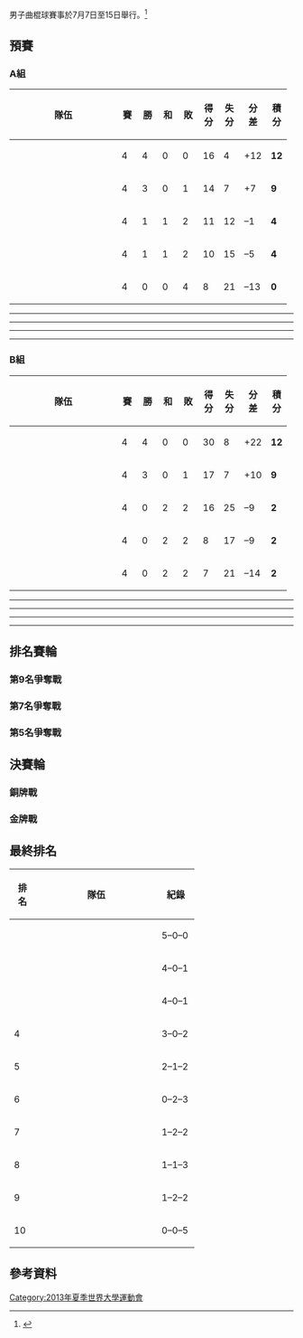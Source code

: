 {{main|2013年夏季世界大學運動會曲棍球比賽}}
{{Infobox Universiade event
| event = 男子曲棍球
| games = 2013 Summer
| image = [[File:Field_hockey_pictogram.svg|100px]]
| venue = various
| dates = {{Start date|2013|7|7}} – {{Start date|2013|7|15}}
| competitors = 
| nations = 
| teams = 
| governing_body = 
| win_value =
| gold = {{flagIOC2team|RUS|2013年夏季世界大學運動會}}
| goldNOC = 
| silver = {{flagIOC2team|FRA|2013年夏季世界大學運動會}}
| silverNOC = 
| bronze = {{flagIOC2team|GER|2013年夏季世界大學運動會}}
| bronzeNOC = 
| prev = [[1991年夏季世界大學運動會曲棍球比賽男子賽事|1991]]
| next = 
}}
男子曲棍球賽事於7月7日至15日舉行。<ref>{{cite web|url=http://kazan2013.ru:8080/uploads/technical_handbooks/en/Technical_Handbook_HO.pdf|title=2013 Summer Universiade – Field hockey – Technical handbook|publisher=kazan2013.ru|accessdate=27 June 2013}}{{dead link|date=2017年11月 |bot=InternetArchiveBot |fix-attempted=yes }}</ref>


==預賽==
===A組===
{| class=wikitable style="text-align:center"
!width=175|隊伍
!width=20|賽
!width=20|勝
!width=20|和
!width=20|敗
!width=20|得分
!width=20|失分
!width=20|分差
!width=20|積分
|-
|align=left|{{fh|RUS}}
| 4 || 4 || 0 || 0 || 16 || 4 || +12 || '''12'''
|-
|align=left|{{fh|MAS}}
| 4 || 3 || 0 || 1 || 14 || 7 || +7 || '''9'''
|-
|align=left|{{fh|RSA}}
| 4 || 1 || 1 || 2 || 11 || 12 || –1 || '''4'''
|-
|align=left|{{fh|ITA}}
| 4 || 1 || 1 || 2 || 10 || 15 || –5 || '''4'''
|-
|align=left|{{fh|POL}}
| 4 || 0 || 0 || 4 || 8 || 21 || –13 || '''0'''
|}

{{fieldhockeybox
| date = 2013年7月7日
| time = 14:30
| team1 = {{fh-rt|MAS}}
| score = 7–1
| team2 = {{fh|POL}}
| report = [http://universiade2013.sportresult.com/eurosport/en/-240/Root/ViewPdf/HOM400A01_C73A_2.0.PDF Report]
| goals1 = [[Mathew_Dangerouslee|Dangerouslee]] {{fhgoal|FG|4|FG|24}}<br /> [[Harvinder_Singh_Makbul_Singh|Makbul Singh]] {{fhgoal|FG|35}}<br /> [[Ahmad_Kazamirul_Nasruddin|Nasruddin]] {{fhgoal|PC|50}}<br /> [[Muhamad_Hafiz_Bin_Zainol|Zainol]] {{fhgoal|FG|52}}<br /> [[Muhamad_Azammi_Bin_Adabi|Adabi]] {{fhgoal|FG|56}}<br /> [[Mohammad_Noor_Ibrahim|Ibrahim]] {{fhgoal|PC|65}}
| goals2 = [[Patryk_Bulka|Bulka]] {{fhgoal|FG|70}}
| umpires = Maksym Perepelytsya (UKR)<br />Lucas Olivier (FRA)
}}
{{fieldhockeybox
| date = 2013年7月7日
| time = 16:30
| team1 = {{fh-rt|RSA}}
| score = 4–4
| team2 = {{fh|ITA}}
| report = [http://universiade2013.sportresult.com/eurosport/en/-240/Root/ViewPdf/HOM400A02_C73A_2.0.PDF Report]
| goals1 = [[Jaco_Fourie_(field_hockey)|Fourie]] {{fhgoal|FG|12}}<br /> [[Grant_Glutz|Glutz]] {{fhgoal|FG|18}}<br /> [[Brandon_Panther|Panther]] {{fhgoal|FG|50}}<br /> [[Damian_Kimfley|Kimfley]] {{fhgoal|FG|61}}
| goals2 = [[Agustin_Nunez|Nunez]] {{fhgoal|FG|17|FG|65}}<br /> [[Davide_Grossi|Grossi]] {{fhgoal|PC|31}}<br /> [[Lorenzo_Dussi|Dussi]] {{fhgoal|PS|59}}
| umpires = Michal Margolien (SVK)<br /> Yoshikun Tomiyama (JPN)
}}
----
{{fieldhockeybox
| date = 2013年7月8日
| time = 14:30
| team1 = {{fh-rt|RSA}}
| score = 4–2
| team2 = {{fh|POL}}
| report = [http://universiade2013.sportresult.com/eurosport/en/-240/Root/ViewPdf/HOM400A03_C73A_1.0.PDF Report]
| goals1 = [[Matt_Guise-Brown|Guise-Brown]] {{fhgoal|PC|4|PC|9}}<br /> [[Keagan_Robinson|Robinson]] {{fhgoal|FG|30}}<br /> [[Luke_Sanan|Sanan]] {{fhgoal|FG|35}}
| goals2 = [[Maciej_Ferenc|Ferenc]] {{fhgoal|FG|27}}<br /> [[Michal_Kasprzyk|Kasprzyk]] {{fhgoal|FG|52}}
| umpires = Shin Dong-Yun (KOR)<br /> Benjamin Göntgen (GER)
}}
{{fieldhockeybox
| date = 2013年7月8日
| time = 16:30
| team1 = {{fh-rt|RUS}}
| score = 3–0
| team2 = {{fh|ITA}}
| report = [http://universiade2013.sportresult.com/eurosport/en/-240/Root/ViewPdf/HOM400A04_C73A_3.0.PDF Report]
| goals1 = [[Nikolay_Yankun|Yankun]] {{fhgoal|PC|20}}<br /> [[Igor_Sinyagin|Sinyagin]] {{fhgoal|FG|35}}<br /> [[Pavel_Golubev|Golubev]] {{fhgoal|FG|40}}
| goals2 = 
| umpires = Jakub Mejzlik (CZE)<br /> Yoshikuni Tomiyama (JPN)
}}
----
{{fieldhockeybox
| date = 2013年7月10日
| time = 15:30
| team1 = {{fh-rt|POL}}
| score = 4–5
| team2 = {{fh|ITA}}
| report = [http://universiade2013.sportresult.com/eurosport/en/-240/Root/ViewPdf/HOM400A05_C73A_1.0.PDF Report]
| goals1 = [[Filip_Bratkowski|Bratkowski]] {{fhgoal|FG|23}}<br /> [[Artur_Pacanowski|Pacanowski]] {{fhgoal|PC|27}}<br /> [[Mateusz_Hulboj|Hulboj]] {{fhgoal|FG|32}}<br /> [[Maciej_Ferenc|Ferenc]] {{fhgoal|FG|49}}
| goals2 = [[Lorenzo_Dussi|Dussi]] {{fhgoal|PS|4}}<br /> [[Andrea_Corsi|Corsi]] {{fhgoal|FG|9}}<br /> [[Agustin_Nunez|Nunez]] {{fhgoal|FG|52|FG|70}}<br /> [[Ignacio_Jose_Manes|Manes]] {{fhgoal|FG|61}}
| umpires = Benjamin Göntgen (GER)<br /> Lucas Olivier (FRA)
}}
{{fieldhockeybox
| date = 2013年7月10日
| time = 17:30
| team1 = {{fh-rt|RUS}}
| score = 4–1
| team2 = {{fh|MAS}}
| report = [http://universiade2013.sportresult.com/eurosport/en/-240/Root/ViewPdf/HOM400A06_C73A_1.0.PDF Report]
| goals1 = [[Nikolay_Komarov_(field_hockey)|Komarov]] {{fhgoal|FG|17}}<br /> [[Igor_Sinyagin|Sinyagin]] {{fhgoal|FG|26}}<br /> [[Almaz_Kurbanov|Kurbanov]] {{fhgoal|PS|27}}<br /> [[Pavel_Golubev|Golubev]] {{fhgoal|FG|47}}
| goals2 = [[Muhammad_Abd_Rahim|Abd Rahim]] {{fhgoal|PC|8}}
| umpires = Michal Margolien (SVK)<br /> Maksym Perepelytsya (UKR)
}}
----
{{fieldhockeybox
| date = 2013年7月11日
| time = 15:30
| team1 = {{fh-rt|ITA}}
| score = 1–4
| team2 = {{fh|MAS}}
| report = [http://universiade2013.sportresult.com/eurosport/en/-240/Root/ViewPdf/HOM400A07_C73A_1.0.PDF Report]
| goals1 = [[Andrea_Corsi|Corsi]] {{fhgoal|FG|15}}
| goals2 = [[Muhammad_Abd_Rahim|Abd Rahim]] {{fhgoal|PC|18|PC|55}}<br /> [[Mathew_Dangerouslee|Dangerouslee]] {{fhgoal|PC|38|PC|45}}
| umpires = Maksym Perepelytsya (UKR)<br /> Shin Dong-Yun (KOR)
}}
{{fieldhockeybox
| date = 2013年7月11日
| time = 17:30
| team1 = {{fh-rt|RSA}}
| score = 2–4
| team2 = {{fh|RUS}}
| report = [http://universiade2013.sportresult.com/eurosport/en/-240/Root/ViewPdf/HOM400A08_C73A_1.0.PDF Report]
| goals1 = [[Owen_Mvimbi|Mvimbi]] {{fhgoal|FG|13|FG|64}}
| goals2 = [[Aleksandr_Siuskin|Siuskin]] {{fhgoal|FG|16}}<br /> [[Nikolay_Yankun|Yankun]] {{fhgoal|PC|22}}<br /> [[Igor_Sinyagin|Sinyagin]] {{fhgoal|PC|61}}<br /> [[Anton_Kornilov|Kornilov]] {{fhgoal|FG|70}}
| umpires = Jakub Mejzlik (CZE)<br /> Benjamin Göntgen (GER)
}}
----
{{fieldhockeybox
| date = 2013年7月13日
| time = 14:30
| team1 = {{fh-rt|MAS}}
| score = 2–1
| team2 = {{fh|RSA}}
| report = [http://universiade2013.sportresult.com/eurosport/en/-240/Root/ViewPdf/HOM400A09_C73A_1.0.PDF Report]
| goals1 = [[Muhammad_Abd_Rahim|Abd Rahim]] {{fhgoal|PC|33}}<br /> [[Ahmad_Kazamirul_Nasruddin|Nasruddin]] {{fhgoal|FG|53}}
| goals2 = [[Brandon_Panther|Panther]] {{fhgoal|PC|28}}
| umpires = Jakub Mejzlik (CZE)<br /> Maksym Perepelytsya (UKR)
}}
{{fieldhockeybox
| date = 2013年7月13日
| time = 16:30
| team1 = {{fh-rt|RUS}}
| score = 5–1
| team2 = {{fh|POL}}
| report = [http://universiade2013.sportresult.com/eurosport/en/-240/Root/ViewPdf/HOM400A10_C73A_1.0.PDF Report]
| goals1 = [[Nikolay_Komarov_(field_hockey)|Komarov]] {{fhgoal|FG|5}}<br /> [[Aleksei_Maiorov|Maiorov]] {{fhgoal|PC|30}}<br /> [[Pavel_Golubev|Golubev]] {{fhgoal|FG|40}}<br /> [[Anton_Kornilov|Kornilov]] {{fhgoal|FG|48}}<br /> [[Igor_Sinyagin|Sinyagin]] {{fhgoal|FG|50}}
| goals2 = [[Artur_Pacanowski|Pacanowski]] {{fhgoal|PC|31}}
| umpires = Shin Dong-Yun (KOR)<br /> Yoshikun Tomiyama (JPN)
}}

===B組===
{| class=wikitable style="text-align:center"
!width=175|隊伍
!width=20|賽
!width=20|勝
!width=20|和
!width=20|敗
!width=20|得分
!width=20|失分
!width=20|分差
!width=20|積分
|-
|align=left|{{fh|FRA}}
| 4 || 4 || 0 || 0 || 30 || 8 || +22 || '''12'''
|-
|align=left|{{fh|GER}}
| 4 || 3 || 0 || 1 || 17 || 7 || +10 || '''9'''
|-
|align=left|{{fh|KOR}}
| 4 || 0 || 2 || 2 || 16 || 25 || –9 || '''2'''
|-
|align=left|{{fh|JPN}}
| 4 || 0 || 2 || 2 || 8 || 17 || –9 || '''2'''
|-
|align=left|{{fh|UKR}}
| 4 || 0 || 2 || 2 || 7 || 21 || –14 || '''2'''
|}

{{fieldhockeybox
| date = 2013年7月7日
| time = 10:00
| team1 = {{fh-rt|KOR}}
| score = 5–5
| team2 = {{fh|UKR}}
| report = [http://kazan2013.ru/hide/en/-240/Root/ViewPdf/HOM400B01_C73A_3.0.PDF Report]{{dead link|date=2017年11月 |bot=InternetArchiveBot |fix-attempted=yes }}
| goals1 = [[Yang_Ji-Hun|Yang Ji-Hun]] {{fhgoal|FG|14}}<br /> [[You_Seung-Ju|You Seung-Ju]] {{fhgoal|PC|31|PC|70}}<br /> [[Jeong_Hwan-Yong|Jeong Hwan-Yong]] {{fhgoal|PC|39|PC|54}}
| goals2 = [[Anrdii_Gerasymenko|Gerasymenko]] {{fhgoal|FG|14}}<br /> [[Viacheslav_Pazuik|Pazuik]] {{fhgoal|PC|27|PC|47}}<br /> [[Mykhailo_Yasinskyi|Yasinskyi]] {{fhgoal|PC|55}}<br /> [[Arsen_Mirzoian|Mirzoian]] {{fhgoal|FG|63}}
| umpires = Anton Kochin (RUS)<br />Nazmi Bin Kamarudin (MAS)
}}
{{fieldhockeybox
| date = 2013年7月7日
| time = 12:00
| team1 = {{fh-rt|JPN}}
| score = 2–5
| team2 = {{fh|FRA}}
| report = [http://kazan2013.ru/hide/en/-240/Root/ViewPdf/HOM400B02_C73A_3.0.PDF Report]{{dead link|date=2017年11月 |bot=InternetArchiveBot |fix-attempted=yes }}
| goals1 = [[Suguru_Hoshi|Hoshi]] {{fhgoal|FG|8}}<br /> [[Kazuma_Murata|Murata]] {{fhgoal|FG|38}}
| goals2 = [[Gaspard_Baumgarten|Baumgarten]] {{fhgoal|FG|2}}<br /> [[Lucas_Sevestre|Sevestre]] {{fhgoal|PC|18}}<br />[[Olivier_Sanchez|Sanchez]] {{fhgoal|PC|58|PS|68}}<br /> [[Viktor_Lockwood|Lockwood]] {{fhgoal|PC|64}}
| umpires = Christian Dangelo (ITA)<br />Jacub Mejzlik (CZE)
}}
----
{{fieldhockeybox
| date = 2013年7月8日
| time = 10:00
| team1 = {{fh-rt|GER}}
| score = 4–0
| team2 = {{fh|UKR}}
| report = [http://universiade2013.sportresult.com/eurosport/en/-240/Root/ViewPdf/HOM400B03_C73A_3.0.PDF Report]
| goals1 = [[Maximilian_Wüterich|Wüterich]] {{fhgoal|PS|29|FG|56}}<br /> [[Anton_Ebeling|Ebeling]] {{fhgoal|FG|33}}<br /> [[Sven_Alex|Alex]] {{fhgoal|PC|66}}
| goals2 = 
| umpires = Michal Margolien (SVK)<br />Christian Dangelo (ITA)
}}
{{fieldhockeybox
| date = 2013年7月8日
| time = 12:00
| team1 = {{fh-rt|KOR}}
| score = 4–11
| team2 = {{fh|FRA}}
| report = [http://universiade2013.sportresult.com/eurosport/en/-240/Root/ViewPdf/HOM400B04_C73A_2.0.PDF Report]
| goals1 = [[Yang_Ji-Hun|Yang Ji-Hun]] {{fhgoal|PS|31|PC|70}}<br /> [[You_Min-Young|You Min-Young]] {{fhgoal|FG|35}}<br /> [[Jeong_Hwan-Yong|Jeong Hwan-Yong]] {{fhgoal|PC|59}}
| goals2 = [[Maxehle_Le_Coimtre|Le Coimtre]] {{fhgoal|FG|24}}<br /> [[Simon_Martin-Brisac|Martin-Brisac]] {{fhgoal|FG|26}}<br /> [[Gaspard_Baumgarten|Baumgarten]] {{fhgoal|FG|36}}<br /> [[Viktor_Lockwood|Lockwood]] {{fhgoal|FG|39|FG|52|PC|64|FG|69}}<br /> [[Jean_Lauren_Kieffer|Kieffer]] {{fhgoal|FG|47}}<br /> [[Olivier_Sanchez|Sanchez]] {{fhgoal|FG|49}}<br /> [[Joost_Jansen|Jansen]] {{fhgoal|FG|55}}<br /> [[Martin_Genestet|Genestet]] {{fhgoal|FG|56}}
| umpires = Sean Rapaport (RSA)<br />Grzegorz Rysinski (POL)
}}
----
{{fieldhockeybox
| date = 2013年7月10日
| time = 9:00
| team1 = {{fh-rt|FRA}}
| score = 10–0
| team2 = {{fh|UKR}}
| report = [http://kazan2013.ru/hide/en/-240/Root/ViewPdf/HOM400B05_C73A_1.0.PDF Report]{{dead link|date=2017年11月 |bot=InternetArchiveBot |fix-attempted=yes }}
| goals1 = [[Olivier_Sanchez|Sanchez]] {{fhgoal|FG|5|FG|26|FG|31}}<br /> [[Simon_Martin-Brisac|Martin-Brisac]] {{fhgoal|FG|18|FG|55}}<br /> [[Lucas_Sevestre|Sevestre]] {{fhgoal|PC|25}}<br /> [[Guillaume_Deront|Deront]] {{fhgoal|FG|33}}<br />[[Jean_Laurent_Kieffer|Kieffer]] {{fhgoal|FG|47|FG|48|FG|54}}
| goals2 = 
| umpires = Anton Kochin (RUS)<br />Grzegorz Rysinski (POL)
}}
{{fieldhockeybox
| date = 2013年7月10日
| time = 11:00
| team1 = {{fh-rt|GER}}
| score = 6–0
| team2 = {{fh|JPN}}
| report = [http://universiade2013.sportresult.com/eurosport/en/-240/Root/ViewPdf/HOM400B06_C73A_2.0.PDF Report]
| goals1 = [[Anton_Eberling|Eberling]] {{fhgoal|FG|13}}<br /> [[Matthias_Knüpfer|Knüpfer]] {{fhgoal|PC|18}}<br /> [[Sven_Alex|Alex]] {{fhgoal|PS|22}}<br /> [[Jonas_Fürste|Fürste]] {{fhgoal|FG|24}}<br /> [[Timm_Haase|Haase]] {{fhgoal|FG|42}}<br /> [[Felix_Kurt_Lothar_Meyer|Meyer]] {{fhgoal|FG|63}}
| goals2 = 
| umpires = Nazmi Bin Kamarudin (MAS)<br />Sean Rapaport (RSA)
}}
----
{{fieldhockeybox
| date = 2013年7月11日
| time = 9:00
| team1 = {{fh-rt|UKR}}
| score = 2–2
| team2 = {{fh|JPN}}
| report = [http://universiade2013.sportresult.com/eurosport/en/-240/Root/ViewPdf/HOM400B07_C73A_1.0.PDF Report]
| goals1 = [[Viacheslav_Pazuik|Pazuik]] {{fhgoal|PC|56|PC|61}}
| goals2 = [[Kenj_Kitazato|Kitazato]] {{fhgoal|PS|5}}<br /> [[Yosuke_Matsumura|Matsumura]] {{fhgoal|FG|18}}
| umpires = Sean Rapaport (RSA)<br />Christian Dangelo (ITA)
}}
{{fieldhockeybox
| date = 2013年7月11日
| time = 11:00
| team1 = {{fh-rt|GER}}
| score = 5–3
| team2 = {{fh|KOR}}
| report = [http://universiade2013.sportresult.com/eurosport/en/-240/Root/ViewPdf/HOM400B08_C73A_1.0.PDF Report]
| goals1 = [[Kevin_Lim|Lim]] {{fhgoal|FG|22}}<br /> [[Marcus_Funken|Funken]] {{fhgoal|PC|34}}<br /> [[Jonas_Fürste|Fürste]] {{fhgoal|FG|39}}<br /> [[Ole_Keusgen|Keusgen]] {{fhgoal|PC|65}}<br /> [[Jakob_Ahlers|Ahlers]] {{fhgoal|FG|69}}
| goals2 = [[You_Seung-Ju|You Seung-Ju]] {{fhgoal|PC|4}}<br /> [[Choi_Jung-Pi|Choi Jung-Pi]] {{fhgoal|FG|54}}<br /> [[Kim_Ju-Hun|Kim Ju-Hun]] {{fhgoal|FG|63}}
| umpires = Anton Kochin (RUS)<br />Yoshikuni Tomiyama (JPN)
}}
----
{{fieldhockeybox
| date = 2013年7月13日
| time = 10:00
| team1 = {{fh-rt|JPN}}
| score = 4–4
| team2 = {{fh|KOR}}
| report = [http://universiade2013.sportresult.com/eurosport/en/-240/Root/ViewPdf/HOM400B09_C73A_1.0.PDF Report]
| goals1 = [[Koki_Oie|Oie]] {{fhgoal|FG|8|FG|47}}<br /> [[Kenji_Kitazato|Kitazato]] {{fhgoal|PS|38}}<br /> [[Hiromasa_Ochiai|Ochiai]] {{fhgoal|FG|58}}
| goals2 = [[Choi_Jung-Pi|Choi Jung-Pi]] {{fhgoal|FG|13}}<br /> [[You_Seung-Ju|You Seung-Ju]] {{fhgoal|PC|22}}<br /> [[Hwang_Weon-Ki|Hwang Weon-Ki]] {{fhgoal|FG|25}}<br /> [[Yang_Ji-Hun|Yang Ji-Hun]] {{fhgoal|PC|35}}
| umpires = Grzegorz Rysinski (POL)<br />Christian Dangelo (ITA)
}}
{{fieldhockeybox
| date = 2013年7月13日
| time = 12:00
| team1 = {{fh-rt|GER}}
| score = 2–4
| team2 = {{fh|FRA}}
| report = [http://universiade2013.sportresult.com/eurosport/en/-240/Root/ViewPdf/HOM400B10_C73A_1.0.PDF Report]
| goals1 = [[Jonas_Fürste|Fürste]] {{fhgoal|FG|4|FG|65}}
| goals2 = [[Gaspard_Baumgarten|Baumgarten]] {{fhgoal|FG|2}}<br /> [[Martin_Genestet|Genestet]] {{fhgoal|FG|27|FG|35}}<br /> [[Olivier_Sanchez|Sanchez]] {{fhgoal|FG|67}}
| umpires = Michal Margolien (SVK)<br />Nazmi Bin Kamarudin (MAS)
}}

==排名賽輪==
===第9名爭奪戰===
{{fieldhockeybox
| date = 2013年7月15日
| time = 9:00
| team1 = {{fh-rt|POL}}
| score = 3–3
| team2 = {{fh|UKR}}
| report = [http://kazan2013.ru/hide/en/-240/Root/ViewPdf/HOM400105_C73A_1.0.PDF Report]{{dead link|date=2017年11月 |bot=InternetArchiveBot |fix-attempted=yes }}
| goals1 = [[Artur_Pacanowski|Pacanowski]] {{fhgoal|PC|22}}<br>[[Maciej_Ferenc|Ferenc]] {{fhgoal|FG|31|FG|33}}
| goals2 = [[Ivan_Yakovenko|Yakovenko]] {{fhgoal|PC|41}}<br>[[Arsen_Mirzoian|Mirzoian]] {{fhgoal|FG|59|FG|66}} 
| penalties1= [[Michal_Raciniewski|Raciniewski]] {{fhps|g}}<br> [[Patryk_Bulka|Bulka]] {{fhps|m}}<br> [[Adrian_Krokosz|Krokosz]] {{fhps|g}}<br> [[Artur_Pacanowski|Pacanowski]] {{fhps|m}}<br> [[Maciej_Ferenc|Ferenc]] {{fhps|g}}
| penaltyscore=3–4 
| penalties2={{fhps|g}} [[Iurii_Moroz|Moroz]]<br>{{fhps|m}} [[Mykhailo_Yasinskyi|Yasinskyi]]<br>{{fhps|g}} [[Anton_Serdiuk|Serdiuk]]<br>{{fhps|g}} [[Dmytro_Luppa|Luppa]]<br>{{fhps|g}} [[Sergii_Diachuk|Diachuk]]
| umpires = Benjamin Göntgen(GER)<br />Anton Kochin (RUS)
}}


===第7名爭奪戰===
{{fieldhockeybox
| date = 2013年7月15日
| time = 11:15
| team1 = {{fh-rt|ITA}}
| score = 1–4
| team2 = {{fh|JPN}}
| report = [http://kazan2013.ru/hide/en/-240/Root/ViewPdf/HOM400104_C73A_3.0.PDF Report]{{dead link|date=2017年11月 |bot=InternetArchiveBot |fix-attempted=yes }}
| goals1 = [[Agustin_Nunez|Nunez]] {{fhgoal|FG|27}}
| goals2 = [[Kenji_Kitazato|Kitazato]] {{fhgoal|FG|5|FG|21}}<br>[[Takuro_Harada|Harada]] {{fhgoal|FG|37}}<br>[[Hiromasa_Ochiai|Ochiai]] {{fhgoal|FG|49}}
| umpires = Shin Dong-Yun (KOR)<br />Grzegorz Rysinski (POL)
}}

===第5名爭奪戰===
{{fieldhockeybox
| date = 2013年7月15日
| time = 13:30
| team1 = {{fh-rt|RSA}}
| score = 4–3
| team2 = {{fh|KOR}}
| report = [http://universiade2013.sportresult.com/eurosport/en/-240/Root/ViewPdf/HOM400103_C73A_2.0.PDF Report]
| goals1 = [[Chad_Cairncross|Cairncross]] {{fhgoal|FG|26}}<br>[[Dalan_Phillips|Phillips]] {{fhgoal|FG|46}}<br>[[Matt_Guise-Brown|Guise-Brown]] {{fhgoal|PC|62}}<br>[[Grant_Glutz|Glutz]] {{fhgoal|FG|66}}
| goals2 = [[Lee_Jung-Jun|Lee Jung-Jun]] {{fhgoal|FG|11}}<br>[[You_Seung-Ju|You Seung-Ju]] {{fhgoal|PC|35}}<br>[[Choi_Jung-Pil|Choi Jung-Pil]] {{fhgoal|FG|39}}
| umpires = Lucas Olivier (FRA)<br />Maksym Perepelytsya (UKR)
}}

==決賽輪==
===銅牌戰===
{{fieldhockeybox
| date = 2013年7月15日
| time = 16:00
| team1 = {{fh-rt|MAS}}
| score = 3–4
| team2 = {{fh|GER}}
| report = [http://universiade2013.sportresult.com/eurosport/en/-240/Root/ViewPdf/HOM400102_C73A_1.0.PDF Report]
| goals1 = [[Tengku_Ahmad_Abdul_Jalil|Abdul Jalil]] {{fhgoal|PC|33|PC|65}}<br>[[Muhammad_Abd_Rahim|Abd Rahim]] {{fhgoal|PC|49}}
| goals2 = [[Matthias_Knüpfer|Knüpfer]] {{fhgoal|PC|3}}<br>[[Anton_Ebeling|Ebeling]] {{fhgoal|FG|56}}<br>[[Timm_Haase|Haase]] {{fhgoal|FG|58}}<br>[[Jonas_Fürste|Fürste]] {{fhgoal|FG|70}}
| umpires = Sean Rapaport (RSA)<br />Michal Margolien (SVK)
}}


===金牌戰===
{{fieldhockeybox
| date = 2013年7月15日
| time = 18:15
| team1 = {{fh-rt|RUS}}
| score = 2–1
| team2 = {{fh|FRA}}
| report = [http://universiade2013.sportresult.com/eurosport/en/-240/Root/ViewPdf/HOM400101_C73A_1.0.PDF Report]
| goals1 = [[Pavel_Plesetckii|Plesetckii]] {{fhgoal|FG|19}}<br>[[Anton_Kornilov|Kornilov]] {{fhgoal|FG|42}}
| goals2 = [[Gaspard_Baumgarten|Baumgarten]] {{fhgoal|FG|34}}
| umpires = Nazmi Bin Kamarudin (MAS)<br />Jakub Mejzlik (CZE)
}}



==最終排名==
{| class="wikitable" style="text-align:center;"
|-
! width=30|排名!! width=200|隊伍!! width=50|紀錄
|-  
| {{gold1}} ||align="left"| {{fh|RUS}} || 5–0–0
|-  
| {{silver2}} ||align="left"| {{fh|FRA}} || 4–0–1
|- 
| {{bronze3}} ||align="left"| {{fh|GER}} || 4–0–1
|-
| 4 ||align="left"| {{fh|MAS}} || 3–0–2
|-
| 5 ||align="left"| {{fh|RSA}} || 2–1–2
|-
| 6 ||align="left"| {{fh|KOR}} || 0–2–3
|-
| 7 ||align="left"| {{fh|JPN}} || 1–2–2
|-
| 8 ||align="left"| {{fh|ITA}} || 1–1–3
|-
| 9 ||align="left"| {{fh|UKR}} || 1–2–2
|-
| 10 ||align="left"| {{fh|POL}} || 0–0–5
|}

==參考資料==
{{reflist}}

{{2013年夏季世界大學運動會比賽項目}}

[[Category:2013年夏季世界大學運動會|Category:2013年夏季世界大學運動會]]